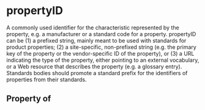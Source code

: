 # propertyID

A commonly used identifier for the characteristic represented by the property, e.g. a manufacturer or a standard code for a property. propertyID can be
(1) a prefixed string, mainly meant to be used with standards for product properties; (2) a site-specific, non-prefixed string (e.g. the primary key of the property or the vendor-specific ID of the property), or (3)
a URL indicating the type of the property, either pointing to an external vocabulary, or a Web resource that describes the property (e.g. a glossary entry).
Standards bodies should promote a standard prefix for the identifiers of properties from their standards.

## Property of



